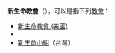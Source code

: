 '''新生命教會'''（{{lang-en|New Life Church}}），可以是指下列[[教會|教會]]：
*[[新生命教會_(美國)|新生命教會 (美國)]]
*{{link-en|新生命教會 (紐西蘭)|New Life Churches, New Zealand}}
*[[新生命小組|新生命小組]]（台灣）

{{disambig|A|Cat=五字组织机构消歧义}}